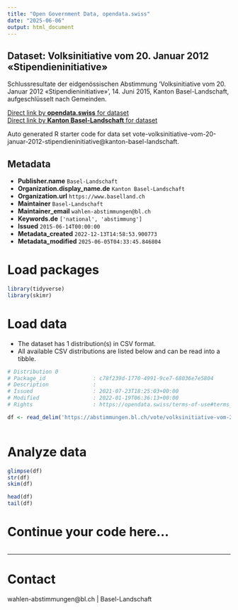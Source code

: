 ```yaml
---
title: "Open Government Data, opendata.swiss"
date: "2025-06-06"
output: html_document
---
```


## Dataset: Volksinitiative vom 20. Januar 2012 «Stipendieninitiative»

Schlussresultate der eidgenössischen Abstimmung 'Volksinitiative vom 20. Januar 2012 «Stipendieninitiative»', 14. Juni 2015, Kanton Basel-Landschaft, aufgeschlüsselt nach Gemeinden.

[Direct link by **opendata.swiss** for dataset](https://opendata.swiss/de/dataset/volksinitiative-vom-20-januar-2012-stipendieninitiative1)<br>
[Direct link by **Kanton Basel-Landschaft** for dataset](https://abstimmungen.bl.ch/vote/volksinitiative-vom-20-januar-2012-stipendieninitiative/data)

Auto generated R starter code for data set vote-volksinitiative-vom-20-januar-2012-stipendieninitiative@kanton-basel-landschaft.

## Metadata

- **Publisher.name** `Basel-Landschaft`
- **Organization.display_name.de** `Kanton Basel-Landschaft`
- **Organization.url** `https://www.baselland.ch`
- **Maintainer** `Basel-Landschaft`
- **Maintainer_email** `wahlen-abstimmungen@bl.ch`
- **Keywords.de** `['national', 'abstimmung']`
- **Issued** `2015-06-14T00:00:00`
- **Metadata_created** `2022-12-13T14:58:53.900773`
- **Metadata_modified** `2025-06-05T04:33:45.846804`


# Load packages

```r

library(tidyverse)
library(skimr)

```

# Load data

-   The dataset has 1 distribution(s) in CSV format.
-   All available CSV distributions are listed below and can be read into a tibble.

```r

# Distribution 0
# Package_id               : c78f239d-1770-4991-9ce7-68036e7e5804
# Description              : 
# Issued                   : 2021-07-23T18:25:03+00:00
# Modified                 : 2022-01-19T06:36:13+00:00
# Rights                   : https://opendata.swiss/terms-of-use#terms_by

df <- read_delim('https://abstimmungen.bl.ch/vote/volksinitiative-vom-20-januar-2012-stipendieninitiative/data-csv')



```

# Analyze data

```r

glimpse(df)
str(df)
skim(df)

head(df)
tail(df)

```

# Continue your code here...

```r

```

------------------------------------------------------------------------

# Contact

wahlen-abstimmungen@bl.ch | Basel-Landschaft
